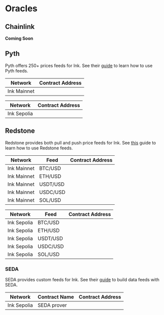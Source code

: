 
# Oracles

## Chainlink

**Coming Soon**

## Pyth

Pyth offers 250+ prices feeds for Ink.
See their [guide](https://docs.pyth.network/price-feeds/getting-started) to learn how to use Pyth feeds.

| Network     | Contract Address                                                                                                                                                                  |
| ----------  | --------------------------------------------------------------------------------------------------------------------------------------------------------------------------------- |
| Ink Mainnet | <CopyableCode code="0x2880aB155794e7179c9eE2e38200202908C17B43" href="https://explorer-sepolia.inkonchain.com/address/0x2880aB155794e7179c9eE2e38200202908C17B43?tab=contract" /> |


| Network     | Contract Address                                                                                                                                                                  |
| ----------  | --------------------------------------------------------------------------------------------------------------------------------------------------------------------------------- |
| Ink Sepolia | <CopyableCode code="0x2880aB155794e7179c9eE2e38200202908C17B43" href="https://explorer-sepolia.inkonchain.com/address/0x2880aB155794e7179c9eE2e38200202908C17B43?tab=contract" /> |

## Redstone

Redstone provides both pull and push price feeds for Ink. See [this](https://docs.redstone.finance/docs/get-started/supported-chains/) guide to learn how to use Redstone feeds.


| Network     | Feed     | Contract Address                                                                                                                                                                  |
| ----------- | -------- | --------------------------------------------------------------------------------------------------------------------------------------------------------------------------------- |
| Ink Mainnet | BTC/USD  | <CopyableCode code="0x13433B1949d9141Be52Ae13Ad7e7E4911228414e" href="https://explorer.inkonchain.com/address/0x13433B1949d9141Be52Ae13Ad7e7E4911228414e?tab=contract" /> |
| Ink Mainnet | ETH/USD  | <CopyableCode code="0xe5867B1d421f0b52697F16e2ac437e87d66D5fbF" href="https://explorer.inkonchain.com/address/0xe5867B1d421f0b52697F16e2ac437e87d66D5fbF?tab=contract" /> |
| Ink Mainnet | USDT/USD | <CopyableCode code="0xb4fe9028A4D4D8B3d00e52341F2BB0798860532C" href="https://explorer.inkonchain.com/address/0xb4fe9028A4D4D8B3d00e52341F2BB0798860532C?tab=contract" /> |
| Ink Mainnet | USDC/USD | <CopyableCode code="0x58fa68A373956285dDfb340EDf755246f8DfCA16" href="https://explorer.inkonchain.com/address/0x58fa68A373956285dDfb340EDf755246f8DfCA16?tab=contract" /> |
| Ink Mainnet | SOL/USD  | <CopyableCode code="0xD15862FC3D5407A03B696548b6902D6464A69b8c" href="https://explorer.inkonchain.com/address/0xD15862FC3D5407A03B696548b6902D6464A69b8c?tab=contract" /> |


| Network     | Feed     | Contract Address                                                                                                                                                                  |
| ----------- | -------- | --------------------------------------------------------------------------------------------------------------------------------------------------------------------------------- |
| Ink Sepolia | BTC/USD  | <CopyableCode code="0xf1454949C6dEdfb500ae63Aa6c784Aa1Dde08A6c" href="https://explorer-sepolia.inkonchain.com/address/0xf1454949C6dEdfb500ae63Aa6c784Aa1Dde08A6c?tab=contract" /> |
| Ink Sepolia | ETH/USD  | <CopyableCode code="0xb4fe9028A4D4D8B3d00e52341F2BB0798860532C" href="https://explorer-sepolia.inkonchain.com/address/0xb4fe9028A4D4D8B3d00e52341F2BB0798860532C?tab=contract" /> |
| Ink Sepolia | USDT/USD | <CopyableCode code="0xb9D0073aCb296719C26a8BF156e4b599174fe1d5" href="https://explorer-sepolia.inkonchain.com/address/0xb9D0073aCb296719C26a8BF156e4b599174fe1d5?tab=contract" /> |
| Ink Sepolia | USDC/USD | <CopyableCode code="0xb67047eDF6204F4C81333248dA71F8387050790C" href="https://explorer-sepolia.inkonchain.com/address/0xb67047eDF6204F4C81333248dA71F8387050790C?tab=contract" /> |
| Ink Sepolia | SOL/USD  | <CopyableCode code="0xE94c9f9A1893f23be38A5C0394E46Ac05e8a5f8C" href="https://explorer-sepolia.inkonchain.com/address/0xE94c9f9A1893f23be38A5C0394E46Ac05e8a5f8C?tab=contract" /> |

### SEDA

SEDA provides custom feeds for Ink. See their [guide](https://docs.seda.xyz/home/for-developers/building-an-oracle-program) to build data feeds with SEDA.


| Network    | Contract Name | Contract Address                                                                                                                                                                  |
| ---------- | ------------- | --------------------------------------------------------------------------------------------------------------------------------------------------------------------------------- |
| Ink Sepolia| SEDA prover   | <CopyableCode code="0x1A2FAd0f8613B588127810D066Fc43C5Bc89F927" href="https://explorer-sepolia.inkonchain.com/address/0x1A2FAd0f8613B588127810D066Fc43C5Bc89F927?tab=contract" /> |
